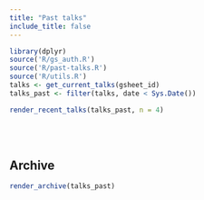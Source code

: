 ```yaml
---
title: "Past talks"
include_title: false
---
```


```r
library(dplyr)
source('R/gs_auth.R')
source('R/past-talks.R')
source('R/utils.R')
talks <- get_current_talks(gsheet_id)
talks_past <- filter(talks, date < Sys.Date())
```

```r
render_recent_talks(talks_past, n = 4)
```


<br><br>

## Archive

```r
render_archive(talks_past)
```
